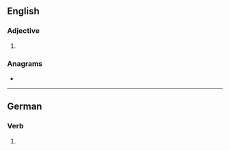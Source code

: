 ==English==

===Adjective===
{{head|en|superlative adjective}}

# {{en-superlative of|dank}}

===Anagrams===
* {{anagrams|en|a=adeknst|destank|detanks|stanked}}

----

==German==

===Verb===
{{head|de|verb form}}

# {{de-verb form of|danken|2|s|k1}}